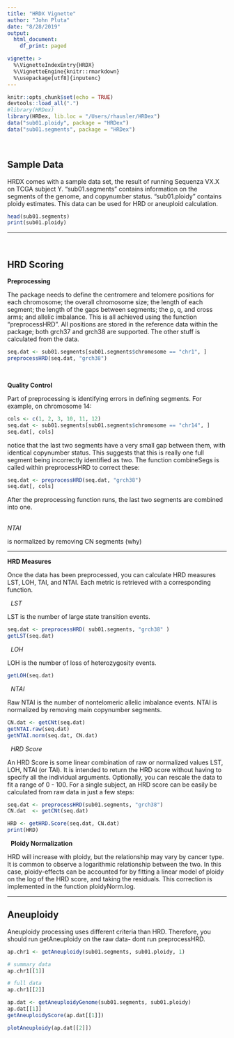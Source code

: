 ```yaml
---
title: "HRDX Vignette"
author: "John Pluta"
date: "8/28/2019"
output: 
  html_document:
    df_print: paged

vignette: >
  %\VignetteIndexEntry{HRDX}
  %\VignetteEngine{knitr::rmarkdown}
  %\usepackage[utf8]{inputenc}
---
```




```r
knitr::opts_chunk$set(echo = TRUE)
devtools::load_all(".")
#library(HRDex)
library(HRDex, lib.loc = "/Users/rhausler/HRDex")
data("sub01.ploidy", package = "HRDex")
data("sub01.segments", package = "HRDex")
```

\  

## Sample Data

HRDX comes with a sample data set, the result of running Sequenza VX.X on TCGA subject Y. "sub01.segments" contains information on the segments of the genome, and copynumber status. "sub01.ploidy" contains ploidy estimates. This data can be used for HRD or aneuploid calculation.

```r
head(sub01.segments)
print(sub01.ploidy)
```

***
\  

## HRD Scoring

**Preprocessing**

The package needs to define the centromere and telomere positions for each chromosome; the overall chromosome size; the length of each segment; the length of the gaps between segments; the p, q, and cross arms; and allelic imbalance. This is all achieved using the function "preprocessHRD". All positions are stored in the reference data within the package; both grch37 and grch38 are supported. The other stuff is calculated from the data.

```r
seq.dat <- sub01.segments[sub01.segments$chromosome == "chr1", ]
preprocessHRD(seq.dat, "grch38")
```

\  


**Quality Control**

Part of preprocessing is identifying errors in defining segments. For example, on chromosome 14:

```r
cols <- c(1, 2, 3, 10, 11, 12)
seq.dat <- sub01.segments[sub01.segments$chromosome == "chr14", ]
seq.dat[, cols]
```

 notice that the last two segments have a very small gap between them, with identical copynumber status. This suggests that this is really one full segment being incorrectly identified as two. The function combineSegs is called within preprocessHRD to correct these:
 
```r
seq.dat <- preprocessHRD(seq.dat, "grch38")
seq.dat[, cols]
```

After the preprocessing function runs, the last two segments are combined into one.



\
*NTAI*

is normalized by removing CN segments (why)

***
**HRD Measures**

Once the data has been preprocessed, you can calculate HRD measures LST, LOH, TAI, and NTAI. Each metric is retrieved with a corresponding function.  

\newline
\  
*LST*

LST is the number of large state transition events. 

```r
seq.dat <- preprocessHRD( sub01.segments, "grch38" )
getLST(seq.dat)
```
\newline
\  
*LOH*

LOH is the number of loss of heterozygosity events. 

```r
getLOH(seq.dat)
```

\  
*NTAI*

Raw NTAI is the number of nontelomeric allelic imbalance events. NTAI is normalized by removing main copynumber segments.

```r
CN.dat <- getCNt(seq.dat)
getNTAI.raw(seq.dat)
getNTAI.norm(seq.dat, CN.dat)
```

\  
*HRD Score*

An HRD Score is some linear combination of raw or normalized values LST, LOH, NTAI (or TAI). It is intended to return the HRD score without having to specify all the individual arguments. Optionally, you can rescale the data to fit a range of 0 - 100. For a single subject, an HRD score can be easily be calculated from raw data in just a few steps:

```r
seq.dat <- preprocessHRD(sub01.segments, "grch38")
CN.dat  <- getCNt(seq.dat)

HRD <- getHRD.Score(seq.dat, CN.dat)
print(HRD)
```

\  
**Ploidy Normalization**

HRD will increase with ploidy, but the relationship may vary by cancer type. It is common to observe a logarithmic relationship between the two. In this case, ploidy-effects can be accounted for by fitting a linear model of ploidy on the log of the HRD score, and taking the residuals. This correction is implemented in the function ploidyNorm.log. 



***

## Aneuploidy

Aneuploidy processing uses different criteria than HRD. Therefore, you should run getAneuploidy on the raw data- dont run preprocessHRD.

```r
ap.chr1 <- getAneuploidy(sub01.segments, sub01.ploidy, 1)

# summary data
ap.chr1[[1]]

# full data
ap.chr1[[2]]
```

```r
ap.dat <- getAneuploidyGenome(sub01.segments, sub01.ploidy)
ap.dat[[1]]
getAneuploidyScore(ap.dat[[1]])

plotAneuploidy(ap.dat[[2]])
```